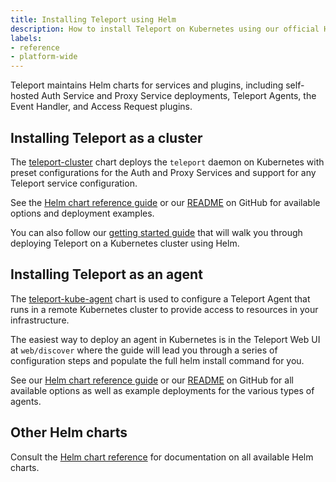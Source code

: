 ```yaml
---
title: Installing Teleport using Helm
description: How to install Teleport on Kubernetes using our official Helm charts, with instructions for deploying a Teleport cluster or enrolling a remote Kubernetes cluster as an agent.
labels:
- reference
- platform-wide
---
```


Teleport maintains Helm charts for services and plugins, including self-hosted
Auth Service and Proxy Service deployments, Teleport Agents, the Event Handler,
and Access Request plugins.

## Installing Teleport as a cluster

The [teleport-cluster](../reference/helm-reference/teleport-cluster.mdx) chart deploys the `teleport` daemon on Kubernetes with preset configurations for the Auth and Proxy Services and support for any Teleport service configuration.

See the [Helm chart reference guide](../reference/helm-reference/teleport-cluster.mdx) or our [README](https://github.com/gravitational/teleport/tree/branch/v(=teleport.major_version=)/examples/chart/teleport-cluster.mdx) on GitHub for available options and deployment examples.

You can also follow our [getting started guide](../admin-guides/deploy-a-cluster/helm-deployments/kubernetes-cluster.mdx) that will walk you through deploying Teleport on a Kubernetes cluster using Helm.

## Installing Teleport as an agent

The [teleport-kube-agent](../reference/helm-reference/teleport-kube-agent.mdx) chart is used to configure a Teleport Agent that runs in a remote Kubernetes cluster to provide access to resources in your infrastructure.

The easiest way to deploy an agent in Kubernetes is in the Teleport Web UI at `web/discover` where the guide will lead you through a series of configuration steps and populate the full helm install command for you.

See our [Helm chart reference guide](../reference/helm-reference/teleport-kube-agent.mdx) or our [README](https://github.com/gravitational/teleport/tree/branch/v(=teleport.major_version=)/examples/chart/teleport-kube-agent) on GitHub for all available options as well as example deployments for the various types of agents.

## Other Helm charts
Consult the [Helm chart reference](../reference/helm-reference/helm-reference.mdx) for documentation on all available Helm charts.
